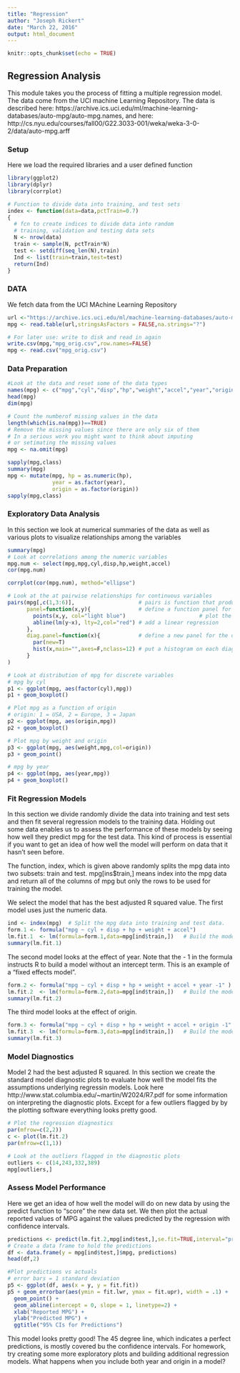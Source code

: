 ```yaml
---
title: "Regression"
author: "Joseph Rickert"
date: "March 22, 2016"
output: html_document
---
```


```r
knitr::opts_chunk$set(echo = TRUE)
```
## Regression Analysis
This module takes you the process of fitting a multiple regression model. The data come from the UCI machine Learning Repository. The data is described here:
https://archive.ics.uci.edu/ml/machine-learning-databases/auto-mpg/auto-mpg.names, and here: http://cs.nyu.edu/courses/fall00/G22.3033-001/weka/weka-3-0-2/data/auto-mpg.arff

### Setup   
Here we load the required libraries and a user defined function  
```r
library(ggplot2)
library(dplyr)
library(corrplot)

# Function to divide data into training, and test sets 
index <- function(data=data,pctTrain=0.7)
{
  # fcn to create indices to divide data into random 
  # training, validation and testing data sets
  N <- nrow(data)                                     
  train <- sample(N, pctTrain*N)                              
  test <- setdiff(seq_len(N),train) 
  Ind <- list(train=train,test=test)
  return(Ind)
} 

```  

### DATA 
We fetch data from the UCI MAchine Learning Repository
```r
url <-"https://archive.ics.uci.edu/ml/machine-learning-databases/auto-mpg/auto-mpg.data"
mpg <- read.table(url,stringsAsFactors = FALSE,na.strings="?")

# For later use: write to disk and read in again
write.csv(mpg,"mpg_orig.csv",row.names=FALSE)
mpg <- read.csv("mpg_orig.csv")
```  
### Data Preparation
```r
#Look at the data and reset some of the data types
names(mpg) <- c("mpg","cyl","disp","hp","weight","accel","year","origin","name")
head(mpg)
dim(mpg)

# Count the numberof missing values in the data
length(which(is.na(mpg))==TRUE)
# Remove the missing values since there are only six of them
# In a serious work you might want to think about imputing 
# or setimating the missing values
mpg <- na.omit(mpg)

sapply(mpg,class)
summary(mpg)
mpg <- mutate(mpg, hp = as.numeric(hp),
              year = as.factor(year),
              origin = as.factor(origin))
sapply(mpg,class)
``` 

### Exploratory Data Analysis
In this section we look at numerical summaries of the data as well as various plots to visualize relationships among the variables
```r
summary(mpg)
# Look at correlations among the numeric variables
mpg.num <- select(mpg,mpg,cyl,disp,hp,weight,accel)
cor(mpg.num)

corrplot(cor(mpg.num), method="ellipse")

# Look at the at pairwise relationships for continuous variables
pairs(mpg[,c(1,3:6)],                    # pairs is function that produces a maatrix of scatter plots
      panel=function(x,y){               # define a function panel for the content of the matrix 
        points(x,y, col="light blue")                       # plot the points
        abline(lm(y~x), lty=2,col="red") # add a linear regression 
      },
      diag.panel=function(x){            # define a new panel for the diagonals
        par(new=T)
        hist(x,main="",axes=F,nclass=12) # put a histogram on each diagonal
      }
)

# Look at distribution of mpg for discrete variables
# mpg by cyl
p1 <- ggplot(mpg, aes(factor(cyl),mpg))
p1 + geom_boxplot()

# Plot mpg as a function of origin
# origin: 1 = USA, 2 = Europe, 3 = Japan
p2 <- ggplot(mpg, aes(origin,mpg))
p2 + geom_boxplot()

# Plot mpg by weight and origin
p3 <- ggplot(mpg, aes(weight,mpg,col=origin))
p3 + geom_point()

# mpg by year
p4 <- ggplot(mpg, aes(year,mpg))
p4 + geom_boxplot()

```      

### Fit Regression Models
In this section we divide randomly divide the data into training and test sets and then fit several regression models to the training data. Holding out some data enables us to assess the performance of these models by seeing how well they predict mpg for the test data. This kind of process is essential if you want to get an idea of how well the model will perform on data that it hasn't seen before. 

The function, index, which is given above randomly splits the mpg data into two subsets: train and test. mpg[ins$train,] means index into the mpg data and return all of the columns of mpg but only the rows to be used for training the model.  

We select the model that has the best adjusted R squared value.
The first model uses just the numeric data.
```r
ind <- index(mpg)  # Split the mpg data into training and test data.
form.1 <- formula("mpg ~ cyl + disp + hp + weight + accel")
lm.fit.1  <- lm(formula=form.1,data=mpg[ind$train,])   # Build the model
summary(lm.fit.1)
```   
The second model looks at the effect of year. Note that the - 1 in the formula instructs R to build a model without an intercept term. This is an example of a "fixed effects model".
```r
form.2 <- formula("mpg ~ cyl + disp + hp + weight + accel + year -1" )
lm.fit.2  <- lm(formula=form.2,data=mpg[ind$train,])   # Build the model
summary(lm.fit.2)
```   
The third model looks at the effect of origin.
```r
form.3 <- formula("mpg ~ cyl + disp + hp + weight + accel + origin -1" )
lm.fit.3  <- lm(formula=form.3,data=mpg[ind$train,])   # Build the model
summary(lm.fit.3)
```   
### Model Diagnostics
Model 2 had the best adjusted R squared. In this section we create the standard model diagnostic plots to evaluate how well the model fits the assumptions underlying regressin models. Look here http://www.stat.columbia.edu/~martin/W2024/R7.pdf for some information on interpreting the diagnostic plots. Except for a few outliers flagged by by the plotting software everything looks pretty good.
```r
# Plot the regression diagnostics
par(mfrow=c(2,2))
c <- plot(lm.fit.2)
par(mfrow=c(1,1))

# Look at the outliers flagged in the diagnostic plots
outliers <- c(14,243,332,389)
mpg[outliers,]
``` 
### Assess Model Performance
Here we get an idea of how well the model will do on new data by using the predict function to "score" the new data set. We then plot the actual reported values of MPG against the values predicted by the regression with confidence intervals.

```r
predictions <- predict(lm.fit.2,mpg[ind$test,],se.fit=TRUE,interval="prediction")
# Create a data frame to hold the predictions
df <- data.frame(y = mpg[ind$test,]$mpg, predictions)
head(df,2)

#Plot predictions vs actuals 
# error bars = 1 standard deviation
p5 <- ggplot(df, aes(x = y, y = fit.fit))
p5 + geom_errorbar(aes(ymin = fit.lwr, ymax = fit.upr), width = .1) +
  geom_point() + 
  geom_abline(intercept = 0, slope = 1, linetype=2) +
  xlab("Reported MPG") +
  ylab("Predicted MPG") +
  ggtitle("95% CIs for Predictions")
```     

This model looks pretty good! The 45 degree line, which indicates a perfect predictions, is mostly covered bu the confidence intervals. For homework, try creating some more exploratory plots and building additional regression models. What happens when you include both year and origin in a model?


